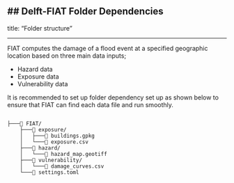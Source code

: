 ## Delft-FIAT Folder Dependencies
---
title: "Folder structure"

---

FIAT computes the damage of a flood event at a specified geographic location based on three main data inputs;

  - Hazard data
  - Exposure data
  - Vulnerability data

It is recommended to set up folder dependency set up as shown below to ensure that FIAT can find each data file and run smoothly.

```

├───📁 FIAT/
    ├───📁 exposure/
    │   ├───📄 buildings.gpkg
    │   └───📄 exposure.csv
    ├───📁 hazard/
    │   └───📄 hazard_map.geotiff
    ├───📁 vulnerability/
    │   └───📄 damage_curves.csv
    └───📄 settings.toml

```

